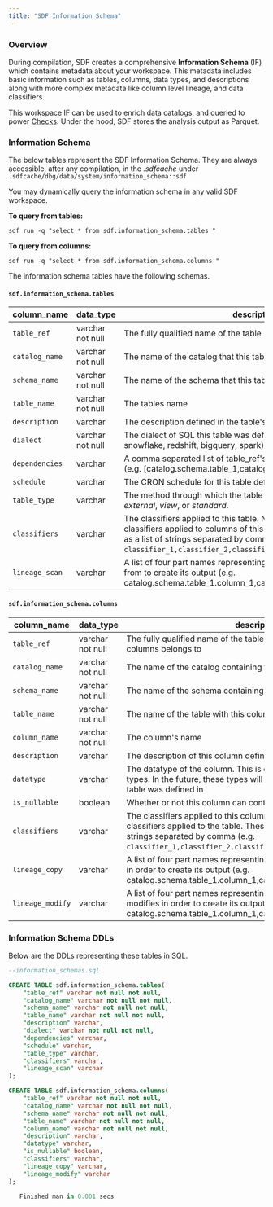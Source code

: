 ```yaml
---
title: "SDF Information Schema"
---
```


### Overview
During compilation, SDF creates a comprehensive **Information Schema** (IF) which contains metadata 
about your workspace. This metadata includes basic information such as tables, columns, data types, and descriptions
along with more complex metadata like column level lineage, and data classifiers.

This workspace IF can be used to enrich data catalogs, and queried to power [Checks](/guide/checks).
Under the hood, SDF stores the analysis output as Parquet. 

### Information Schema
The below tables represent the SDF Information Schema. They are always accessible, after any compilation, in the *.sdfcache* under `.sdfcache/dbg/data/system/information_schema::sdf`


You may dynamically query the information schema in any valid SDF workspace.

**To query from tables:**
``` shell
sdf run -q "select * from sdf.information_schema.tables " 
```

**To query from columns:**
``` shell
sdf run -q "select * from sdf.information_schema.columns " 
```

The information schema tables have the following schemas.
#### `sdf.information_schema.tables`
| column_name | data_type | description | 
| ----------- | ---- | ----------- | 
| `table_ref`    | varchar not null | The fully qualified name of the table (i.e. catalog.schema.table)   |
| `catalog_name`    | varchar not null | The name of the catalog that this table belongs to.   |
| `schema_name`    | varchar not null | The name of the schema that this table belongs to   |
| `table_name`    | varchar not null | The tables name   |
| `description`    | varchar | The description defined in the table's yaml   |
| `dialect`    | varchar not null | The dialect of SQL this table was defined in (one of: presto, snowflake, redshift, bigquery, spark)   |
| `dependencies` | varchar | A comma separated list of table_ref's that this table selects from (e.g. [catalog.schema.table_1,catalog.schema.table_2] |
| `schedule`    | varchar | The CRON schedule for this table defined in the table's yaml   |
| `table_type`    | varchar | The method through which the table is represented. Options are *external*, *view*, or *standard*.   |
| `classifiers`    | varchar | The classifiers applied to this table. Note that these differ from classifiers applied to columns of this table. These are represented as a list of strings separated by comma (e.g. `classifier_1,classifier_2,classifier_3`)   |
| `lineage_scan`    | varchar | A list of four part names representing the columns this table scans from to create its output (e.g. catalog.schema.table_1.column_1,catalog.schema.table_2.column_2   |


#### `sdf.information_schema.columns`
| column_name | data_type | description | 
| ----------- | ---- | ----------- | 
| `table_ref` | varchar not null | The fully qualified name of the table (i.e. catalog.schema.table) this columns belongs to |
| `catalog_name` | varchar not null | The name of the catalog containing the table with this column |
| `schema_name` | varchar not null | The name of the schema containing the table with this column |
| `table_name` | varchar not null | The name of the table with this column |
| `column_name` | varchar not null | The column's name |
| `description` | varchar | The description of this column defined in the table's yaml, or in SQL |
| `datatype` | varchar | The datatype of the column. This is currently expressed via Presto types. In the future, these types will be derived from the dialect the table was defined in |
| `is_nullable` | boolean | Whether or not this column can contain a null value ('true', 'false') |
| `classifiers` | varchar | The classifiers applied to this column. Note that these differ from classifiers applied to the table. These are represented as a list of strings separated by comma (e.g. `classifier_1,classifier_2,classifier_3`) |
| `lineage_copy` | varchar | A list of four part names representing the columns this tables copies in order to create its output (e.g. catalog.schema.table_1.column_1,catalog.schema.table_2.column_2 |
| `lineage_modify` | varchar | A list of four part names representing the columns this table modifies in order to create its output (e.g. catalog.schema.table_1.column_1,catalog.schema.table_2.column_2 |

### Information Schema DDLs
Below are the DDLs representing these tables in SQL.

```sql SDF Information Schema DDLs
--information_schemas.sql

CREATE TABLE sdf.information_schema.tables(
    "table_ref" varchar not null not null,
    "catalog_name" varchar not null not null,
    "schema_name" varchar not null not null,
    "table_name" varchar not null not null,
    "description" varchar,
    "dialect" varchar not null not null,
    "dependencies" varchar,
    "schedule" varchar,
    "table_type" varchar,
    "classifiers" varchar,
    "lineage_scan" varchar
);

CREATE TABLE sdf.information_schema.columns(
    "table_ref" varchar not null not null,
    "catalog_name" varchar not null not null,
    "schema_name" varchar not null not null,
    "table_name" varchar not null not null,
    "column_name" varchar not null not null,
    "description" varchar,
    "datatype" varchar,
    "is_nullable" boolean,
    "classifiers" varchar,
    "lineage_copy" varchar,
    "lineage_modify" varchar
);

   Finished man in 0.001 secs

```
